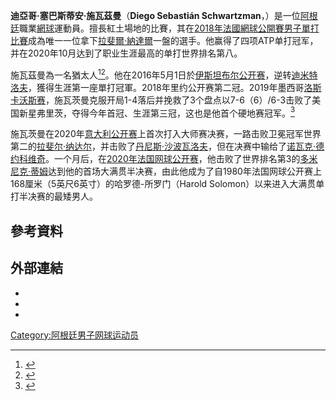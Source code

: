 {{noteTA
|1=zh-cn:施瓦茨曼;zh-hk:舒華斯文;zh-tw:施瓦茲曼;
|2=zh-cn:迭戈;zh-hk:迪亞哥;zh-tw:迪亞哥;
|3=zh-cn:塞瓦斯蒂安;zh-hk:塞巴斯蒂安;zh-tw:塞巴斯蒂安;
}}

{{Expand|time=2018-06-08T14:35:34+00:00}}
{{Infobox 网球
|姓名=Diego Sebastián Schwartzman
|照片=Schwartzman EBN17 (7) (35716376102).jpg
|nickname=小巨人
|国籍={{ARG}}
|生年=1992年-2021年
|生日={{birth_date_and_age|1992|8|16|mf=y}}
|出生地=[[阿根廷|阿根廷]][[布宜諾斯艾利斯|布宜諾斯艾利斯]]
|居住地=[[阿根廷|阿根廷]][[布宜諾斯艾利斯|布宜諾斯艾利斯]]
|身高=170
|体重=64
|持拍手=右
|反拍=雙手
|转职业年=2010年
|球拍=
|球衣=FILA
|球鞋=FILA
|单打最高排名=8（2020年10月12日）
|双打最高排名=39（2020年1月6日）
|现单打排名=13（2021年12月11日）
|现双打排名=158（2021年12月11日）
|单打冠军头衔=4
|双打冠军头衔=0
|singlesrecord = {{tennis record|won=206|lost=166}}
|奖金=$10,892,156[[美元|美元]]
|澳网最好成绩=第四輪（[[2018年澳洲網球公開賽男子單打比賽|2018]]、[[2020年澳洲網球公開賽男子單打比賽|2020]]）
|法网最好成绩=四強（[[2020年法國網球公開賽男子單打比賽|2020]]）
|温网最好成绩=第三輪（[[2019年溫布頓網球錦標賽男子單打比賽|2019]]）
|美网最好成绩=八強（[[2017年美國網球公開賽男子單打比賽|2017]]、[[2019年美國網球公開賽男子單打比賽|2019]]）
|大满贯个数=
|奥运会最好成绩=
| Othertournaments            = yes
| MastersCupresult            = RR (2020)
|雙打職業戰績={{tennis record|won=59|lost=97}}
|澳網雙打最好成績=第二輪（2015）
|法網雙打最好成績=四強（2019）
|溫網雙打最好成績=第二輪（2016）
|美網雙打最好成績=第二輪（2015,2016）
| Team                        = yes
| DavisCupresult              = 四強 (2015)
}}
{{各地中文名  
| 名詞 = Schwartzman
| 大陸 = 施瓦兹曼
| 臺灣 = 施瓦茲曼
| 香港 = 舒華斯文、舒和斯文
}}

'''迪亞哥·塞巴斯蒂安·施瓦茲曼'''（'''Diego Sebastián Schwartzman'''，{{bd|1992年|8月16日}}）是一位[[阿根廷|阿根廷]]職業[[網球|網球]]運動員。擅長紅土場地的比賽，其在[[2018年法國網球公開賽男子單打比賽|2018年法國網球公開賽男子單打比賽]]成為唯一一位拿下[[拉斐爾·納達爾|拉斐爾·納達爾]]一盤的選手。他赢得了四项ATP单打冠军，并在2020年10月达到了职业生涯最高的单打世界排名第八。 

施瓦茲曼為一名猶太人<ref>{{Cite web|title=Meet Diego Schwartzman, the best Jewish tennis player on earth|url=https://www.jta.org/2017/06/28/sports/meet-diego-schwartzman-the-best-jewish-tennis-player-on-earth|accessdate=September 11, 2019|author=|date=June 28, 2017|format=|publisher=Jewish Telegraphic Agency|archive-date=2019-09-02|archive-url=https://web.archive.org/web/20190902020701/https://www.jta.org/2017/06/28/sports/meet-diego-schwartzman-the-best-jewish-tennis-player-on-earth|dead-url=no}}</ref><ref>{{Cite web|title=The 'Last Time' With Diego Schwartzman|url=http://www.atptour.com/en/news/schwartzman-last-time-2016|accessdate=September 11, 2019|date=April 25, 2016|format=|work=|publisher=ATP Tour|archive-date=2019-07-17|archive-url=https://web.archive.org/web/20190717093517/https://www.atptour.com/en/news/schwartzman-last-time-2016|dead-url=no}}</ref>。他在2016年5月1日於[[伊斯坦堡公開賽|伊斯坦布尔公开赛]]，逆转[[格里戈爾·季米特洛夫|迪米特洛夫]]，獲得生涯第一座單打冠軍。2018年里约公开赛第二冠。2019年墨西哥[[洛斯卡沃斯250赛|洛斯卡沃斯赛]]，施瓦茨曼克服开局1-4落后并挽救了3个盘点以7-6（6）/6-3击败了美国新星弗里茨，夺得今年首冠、生涯第三冠，这也是他首个硬地赛冠军。<ref>{{Cite web|title=洛斯卡沃斯赛斯瓦茨曼挽救3盘点 夺得生涯第三冠|url=http://sports.sina.com.cn/tennis/atp/2019-08-04/doc-ihytcitm6789265.shtml|accessdate=2019-10-27|date=2019-08-04|last=double|work=sports.sina.com.cn|archive-date=2019-10-27|archive-url=https://web.archive.org/web/20191027172111/http://sports.sina.com.cn/tennis/atp/2019-08-04/doc-ihytcitm6789265.shtml|dead-url=no}}</ref>

施瓦茨曼在2020年[[羅馬大師賽|意大利公开赛]]上首次打入大师赛决赛，一路击败卫冕冠军世界第二的[[拉斐爾·拿度|拉斐尔·纳达尔]]，并击败了[[丹尼斯·沙波瓦洛夫|丹尼斯·沙波瓦洛夫]]，但在决赛中输给了[[諾瓦克·喬科維奇|诺瓦克·德约科维奇]]。一个月后，在[[2020年法国网球公开赛男子单打比赛|2020年法国网球公开赛]]，他击败了世界排名第3的[[多米尼克·蒂姆|多米尼克·蒂姆]]达到他的首场大满贯半决赛，由此他成为了自1980年法国网球公开赛上168厘米（5英尺6英寸）的哈罗德-所罗门（Harold Solomon）以来进入大满贯单打半决赛的最矮男人。

== 參考資料 ==
{{reflist|2}}

== 外部連結 ==
* {{ATP|id=SM37}}
* {{ITF Profile|id=100138765}}
* {{DavisCupplayerlink|id=100138765}}

{{DEFAULTSORT:Schwartzman, Diego Sebastián}}

[[Category:阿根廷男子网球运动员|Category:阿根廷男子网球运动员]]